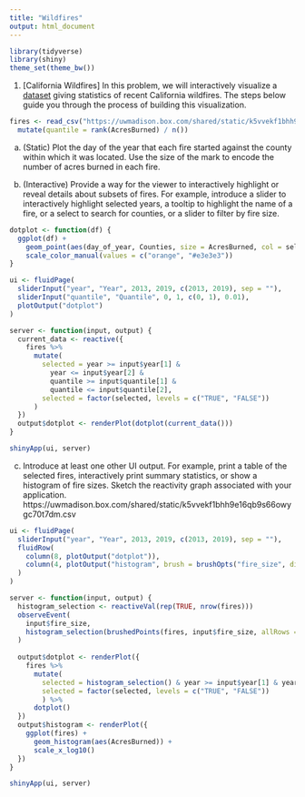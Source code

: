```yaml
---
title: "Wildfires"
output: html_document
---
```


```r
library(tidyverse)
library(shiny)
theme_set(theme_bw())
```

1. [California Wildfires] In this problem, we will interactively visualize a
[dataset](https://uwmadison.box.com/shared/static/k5vvekf1bhh9e16qb9s66owygc70t7dm.csv)
giving statistics of recent California wildfires. The steps below guide you
through the process of building this visualization.
    
```r
fires <- read_csv("https://uwmadison.box.com/shared/static/k5vvekf1bhh9e16qb9s66owygc70t7dm.csv") %>%
  mutate(quantile = rank(AcresBurned) / n())
```

a. (Static) Plot the day of the year that each fire started against the
county within which it was located. Use the size of the mark to encode the
number of acres burned in each fire.

b. (Interactive) Provide a way for the viewer to interactively highlight or
reveal details about subsets of fires. For example, introduce a slider to
interactively highlight selected years, a tooltip to highlight the name of a
fire, or a select to search for counties, or a slider to filter by fire
size.

```r
dotplot <- function(df) {
  ggplot(df) +
    geom_point(aes(day_of_year, Counties, size = AcresBurned, col = selected)) +
    scale_color_manual(values = c("orange", "#e3e3e3"))
}

ui <- fluidPage(
  sliderInput("year", "Year", 2013, 2019, c(2013, 2019), sep = ""),
  sliderInput("quantile", "Quantile", 0, 1, c(0, 1), 0.01),
  plotOutput("dotplot")
)

server <- function(input, output) {
  current_data <- reactive({
    fires %>%
      mutate(
        selected = year >= input$year[1] & 
          year <= input$year[2] &
          quantile >= input$quantile[1] &
          quantile <= input$quantile[2],
        selected = factor(selected, levels = c("TRUE", "FALSE"))
      )
  })
  output$dotplot <- renderPlot(dotplot(current_data()))
}

shinyApp(ui, server)
```

c. Introduce at least one other UI output. For example, print a table of the
selected fires, interactively print summary statistics, or show a histogram
of fire sizes. Sketch the reactivity graph associated with your application.
https://uwmadison.box.com/shared/static/k5vvekf1bhh9e16qb9s66owygc70t7dm.csv

```r
ui <- fluidPage(
  sliderInput("year", "Year", 2013, 2019, c(2013, 2019), sep = ""),
  fluidRow(
    column(8, plotOutput("dotplot")),
    column(4, plotOutput("histogram", brush = brushOpts("fire_size", direction = "x")))
  )
)

server <- function(input, output) {
  histogram_selection <- reactiveVal(rep(TRUE, nrow(fires)))
  observeEvent(
    input$fire_size,
    histogram_selection(brushedPoints(fires, input$fire_size, allRows = TRUE)$selected_)
  )
  
  output$dotplot <- renderPlot({
    fires %>%
      mutate(
        selected = histogram_selection() & year >= input$year[1] & year <= input$year[2],
        selected = factor(selected, levels = c("TRUE", "FALSE"))
        ) %>%
      dotplot()
  })
  output$histogram <- renderPlot({
    ggplot(fires) +
      geom_histogram(aes(AcresBurned)) +
      scale_x_log10()
  })
}

shinyApp(ui, server)
```